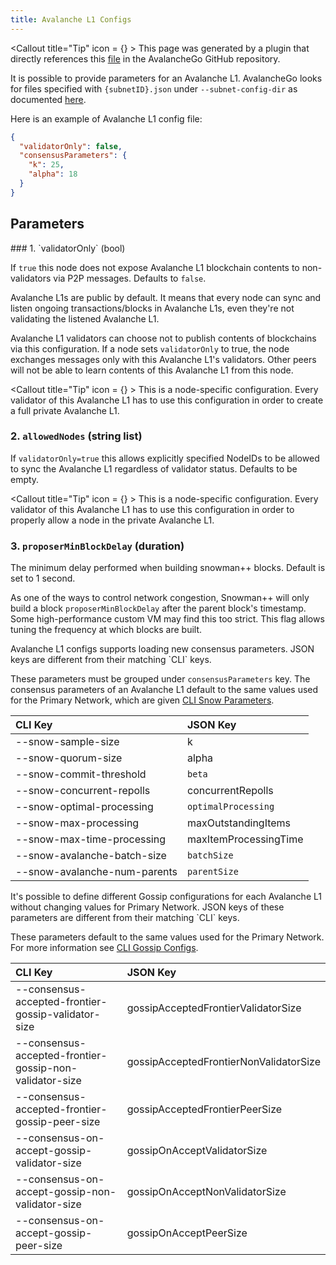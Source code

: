 ```yaml
---
title: Avalanche L1 Configs
---
```


<Callout title="Tip" icon = {<BadgeCheck className="size-5 text-card" fill="green" />} >
This page was generated by a plugin that directly references this [file](https://github.com/ava-labs/avalanchego/tree/master/subnets/config.md) in the AvalancheGo GitHub repository.
</Callout>

It is possible to provide parameters for an Avalanche L1. AvalancheGo looks for files specified with `{subnetID}.json` under `--subnet-config-dir` as documented [here](/docs/nodes/configure/configs-flags#avalanche-l1-configs).

Here is an example of Avalanche L1 config file:

```json
{
  "validatorOnly": false,
  "consensusParameters": {
    "k": 25,
    "alpha": 18
  }
}
```

## Parameters

<Accordions>
<Accordion title="Private Avalanche L1" id="private-avalanche-l1">
### 1. `validatorOnly` (bool)

If `true` this node does not expose Avalanche L1 blockchain contents to non-validators
via P2P messages. Defaults to `false`.

Avalanche L1s are public by default. It means that every node can sync and
listen ongoing transactions/blocks in Avalanche L1s, even they're not validating the
listened Avalanche L1.

Avalanche L1 validators can choose not to publish contents of blockchains via this
configuration. If a node sets `validatorOnly` to true, the node exchanges
messages only with this Avalanche L1's validators. Other peers will not be able to
learn contents of this Avalanche L1 from this node.

<Callout title="Tip" icon = {<BadgeCheck className="size-5 text-card" fill="green" />} >
This is a node-specific configuration. Every validator of this Avalanche L1 has to use
this configuration in order to create a full private Avalanche L1.
</Callout>

### 2. `allowedNodes` (string list)

If `validatorOnly=true` this allows explicitly specified NodeIDs to be allowed
to sync the Avalanche L1 regardless of validator status. Defaults to be empty.

<Callout title="Tip" icon = {<BadgeCheck className="size-5 text-card" fill="green" />} >
This is a node-specific configuration. Every validator of this Avalanche L1 has to use
this configuration in order to properly allow a node in the private Avalanche L1.
</Callout>

### 3. `proposerMinBlockDelay` (duration)

The minimum delay performed when building snowman++ blocks. Default is set to 1 second.

As one of the ways to control network congestion, Snowman++ will only build a
block `proposerMinBlockDelay` after the parent block's timestamp. Some
high-performance custom VM may find this too strict. This flag allows tuning the
frequency at which blocks are built.
</Accordion>

<Accordion title="Consensus Parameters" id="consensus-params">
Avalanche L1 configs supports loading new consensus parameters. JSON keys are
different from their matching `CLI` keys.

These parameters must be grouped under
`consensusParameters` key. The consensus parameters of an Avalanche L1 default to the
same values used for the Primary Network, which are given [CLI Snow Parameters](/docs/nodes/configure/configs-flags#snow-parameters).

| CLI Key                          | JSON Key              |
| :------------------------------- | :-------------------- |
| --snow-sample-size               | k                     |
| --snow-quorum-size               | alpha                 |
| --snow-commit-threshold          | `beta`                |
| --snow-concurrent-repolls        | concurrentRepolls     |
| --snow-optimal-processing        | `optimalProcessing`   |
| --snow-max-processing            | maxOutstandingItems   |
| --snow-max-time-processing       | maxItemProcessingTime |
| --snow-avalanche-batch-size      | `batchSize`           |
| --snow-avalanche-num-parents     | `parentSize`          |
</Accordion>

<Accordion title="Gossip Configs" id="gossip-configs">
It's possible to define different Gossip configurations for each Avalanche L1 without
changing values for Primary Network. JSON keys of these
parameters are different from their matching `CLI` keys.

These parameters default to the same values used for the Primary Network. For more information
see [CLI Gossip Configs](/docs/nodes/configure/configs-flags#gossiping).

| CLI Key                                                 | JSON Key                               |
| :------------------------------------------------------ | :------------------------------------- |
| --consensus-accepted-frontier-gossip-validator-size     | gossipAcceptedFrontierValidatorSize    |
| --consensus-accepted-frontier-gossip-non-validator-size | gossipAcceptedFrontierNonValidatorSize |
| --consensus-accepted-frontier-gossip-peer-size          | gossipAcceptedFrontierPeerSize         |
| --consensus-on-accept-gossip-validator-size             | gossipOnAcceptValidatorSize            |
| --consensus-on-accept-gossip-non-validator-size         | gossipOnAcceptNonValidatorSize         |
| --consensus-on-accept-gossip-peer-size                  | gossipOnAcceptPeerSize                 |
</Accordion>
</Accordions>